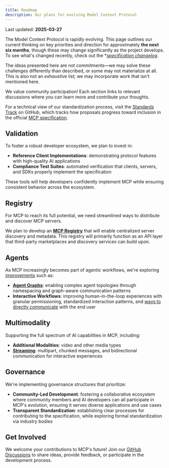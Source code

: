 ```yaml
---
title: Roadmap
description: Our plans for evolving Model Context Protocol
---
```


<Info>Last updated: **2025-03-27**</Info>

The Model Context Protocol is rapidly evolving. This page outlines our current thinking on key priorities and direction for approximately **the next six months**, though these may change significantly as the project develops. To see what's changed recently, check out the \*_[specification changelog](/specification/2025-06-18/changelog/)_.

<Note>

The ideas presented here are not commitments—we may solve these challenges differently than described, or some may not materialize at all. This is also not an _exhaustive_ list; we may incorporate work that isn't mentioned here.

</Note>

We value community participation! Each section links to relevant discussions where you can learn more and contribute your thoughts.

For a technical view of our standardization process, visit the [Standards Track](https://github.com/orgs/modelcontextprotocol/projects/2/views/2) on GitHub, which tracks how proposals progress toward inclusion in the official [MCP specification](https://spec.modelcontextprotocol.io).

## Validation

To foster a robust developer ecosystem, we plan to invest in:

- **Reference Client Implementations**: demonstrating protocol features with high-quality AI applications
- **Compliance Test Suites**: automated verification that clients, servers, and SDKs properly implement the specification

These tools will help developers confidently implement MCP while ensuring consistent behavior across the ecosystem.

## Registry

For MCP to reach its full potential, we need streamlined ways to distribute and discover MCP servers.

We plan to develop an [**MCP Registry**](https://github.com/orgs/modelcontextprotocol/discussions/159) that will enable centralized server discovery and metadata. This registry will primarily function as an API layer that third-party marketplaces and discovery services can build upon.

## Agents

As MCP increasingly becomes part of agentic workflows, we're exploring [improvements](https://github.com/modelcontextprotocol/specification/discussions/111) such as:

- **[Agent Graphs](https://github.com/modelcontextprotocol/specification/discussions/94)**: enabling complex agent topologies through namespacing and graph-aware communication patterns
- **Interactive Workflows**: improving human-in-the-loop experiences with granular permissioning, standardized interaction patterns, and [ways to directly communicate](https://github.com/modelcontextprotocol/specification/issues/97) with the end user

## Multimodality

Supporting the full spectrum of AI capabilities in MCP, including:

- **Additional Modalities**: video and other media types
- **[Streaming](https://github.com/modelcontextprotocol/specification/issues/117)**: multipart, chunked messages, and bidirectional communication for interactive experiences

## Governance

We're implementing governance structures that prioritize:

- **Community-Led Development**: fostering a collaborative ecosystem where community members and AI developers can all participate in MCP's evolution, ensuring it serves diverse applications and use cases
- **Transparent Standardization**: establishing clear processes for contributing to the specification, while exploring formal standardization via industry bodies

## Get Involved

We welcome your contributions to MCP's future! Join our [GitHub Discussions](https://github.com/orgs/modelcontextprotocol/discussions) to share ideas, provide feedback, or participate in the development process.
